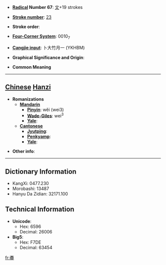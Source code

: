 * '''[[Wiktionary:Chinese radical index| Radical]] Number 67''': [[Wiktionary:Chinese radical index 文|文]]+19 strokes

* '''[[Wiktionary:Chinese total strokes index|Stroke number]]''': [[Wiktionary:Chinese total strokes index 23|23]]

* '''Stroke order''': 

* '''[[Wiktionary:Chinese four corner index|Four-Corner System]]''': 0010<sub>7</sub>

* '''[[Wiktionary:Chinese Cangjie index|Cangjie input]]''': 卜大竹月一 (YKHBM)

* '''Graphical Significance and Origin''': 

* '''Common Meaning'''

----

== [[Chinese]] [[Hanzi]] ==

* '''Romanizations'''
** '''[[Mandarin]]'''
*** '''[[Pinyin]]''': wěi (wei3)
*** '''[[Wade-Giles]]''': wei<sup>3</sup>
*** '''[[Yale]]''': 
** '''[[Cantonese]]'''
*** '''[[Jyutping]]''':
*** '''[[Penkyamp]]''': 
*** '''[[Yale]]''': 

* '''Other info''': 

----

== Dictionary Information ==

* KangXi: 0477.230
* Morobashi: 13487
* Hanyu Da Zidian: 32171.100

== Technical Information ==

* '''Unicode''':
** Hex: 6596
** Decimal: 26006
* '''Big5''':
** Hex: F7DE
** Decimal: 63454

[[fr:斖]]